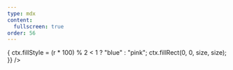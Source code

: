 ```yaml
---
type: mdx
content:
  fullscreen: true
order: 56
---
```



<CentreCols>
  <RandomGrid
    rows={200}
    cols={200}
    perlin
    perlinFactor={100}
    renderCell={(ctx, size, r) => {
      ctx.fillStyle = (r * 100) % 2 < 1 ? "blue" : "pink";
      ctx.fillRect(0, 0, size, size);
    }}
  />
</CentreCols>
